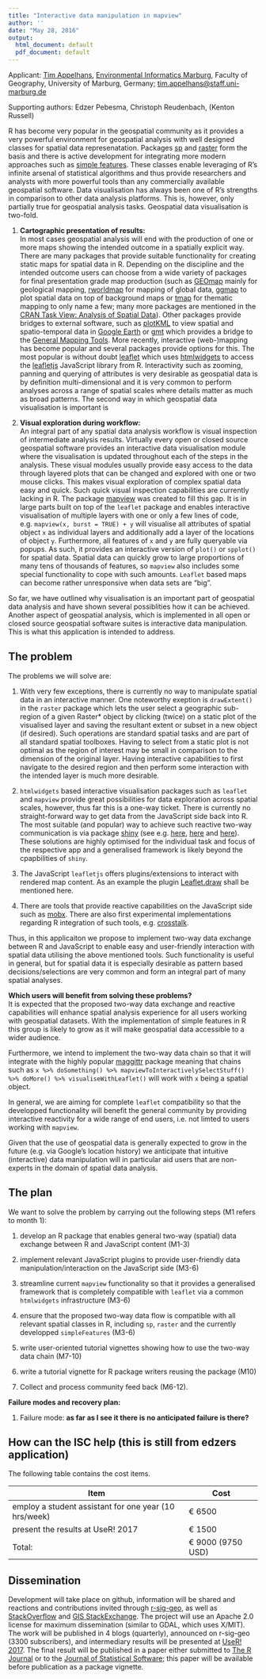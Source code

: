 ```yaml
---
title: "Interactive data manipulation in mapview"
author: ''
date: "May 28, 2016"
output:
  html_document: default
  pdf_document: default
---
```

Applicant: [Tim Appelhans](http://www.uni-marburg.de/fb19/fachgebiete/umweltinformatik/appelhanst/index.html), [Environmental Informatics Marburg](http://www.uni-marburg.de/fb19/fachgebiete/umweltinformatik), Faculty of Geography, University of Marburg, Germany; [tim.appelhans@staff.uni-marburg.de](mailto:tim.appelhans@staff.uni-marburg.de)

Supporting authors: Edzer Pebesma, Christoph Reudenbach, (Kenton Russell)

R has become very popular in the geospatial community as it provides a very powerful environment for geospatial analysis with well designed classes for spatial data represenatation. Packages [sp](https://cran.r-project.org/web/packages/sp/index.html) and [raster](https://cran.r-project.org/web/packages/raster/index.html) form the basis and there is active development for integrating more modern approaches such as [simple features](https://github.com/edzer/sfr). These classes enable leveraging of R's infinite arsenal of statistical algorithms and thus provide researchers and analysts with more powerful tools than any commercially available geospatial software. Data visualisation has always been one of R's strengths in comparison to other data analysis platforms. This is, however, only partially true for geospatial analysis tasks. Geospatial data visualisation is two-fold. 

1. **Cartographic presentation of results:**   
In most cases geospatial analysis will end with the production of one or more maps showing the intended outcome in a spatially explicit way. There are many packages that provide suitable functionality for creating static maps for spatial data in R. Depending on the discipline and the intended outcome users can choose from a wide variety of packages for final presentation grade map production (such as [GEOmap](https://cran.r-project.org/web/packages/GEOmap/index.html) mainly for geological mapping, [rworldmap](https://cran.r-project.org/web/packages/rworldmap/index.html) for mapping of global data, [ggmap](https://cran.r-project.org/web/packages/ggmap/index.html) to plot spatial data on top of background maps or [tmap](https://cran.r-project.org/web/packages/tmap/index.html) for thematic mapping to only name a few; many more packages are mentioned in the [CRAN Task View: Analysis of Spatial Data](https://cran.r-project.org/web/views/Spatial.html)). Other packages provide bridges to external software, such as [plotKML](https://cran.r-project.org/web/packages/plotKML/index.html) to view spatial and spatio-temporal data in [Google Earth](https://www.google.com/earth/) or [gmt](https://cran.r-project.org/web/packages/gmt/index.html) which provides a bridge to the [General Mapping Tools](http://gmt.soest.hawaii.edu/). More recently, interactive (web-)mapping has become popular and several packages provide options for this. The most popular is without doubt [leaflet](https://cran.r-project.org/web/packages/leaflet/index.html) which uses [htmlwidgets](https://cran.r-project.org/web/packages/htmlwidgets/index.html) to access the [leafletjs](http://leafletjs.com/) JavaScript library from R. Interactivity such as zooming, panning and querying of attributes is very desirable as geospatial data is by definition multi-dimensional and it is very common to perform analyses across a range of spatial scales where details matter as much as broad patterns. The second way in which geospatial data visualisation is important is

2. **Visual exploration during workflow:**   
An integral part of any spatial data analysis workflow is visual inspection of intermediate analysis results. Virtually every open or closed source geospatial software provides an interactive data visualisation module where the visualisation is updated throughout each of the steps in the analysis. These visual modules usually provide easy access to the data through layered plots that can be changed and explored with one or two mouse clicks. This makes visual exploration of complex spatial data easy and quick. Such quick visual inspection capabilities are currently lacking in R. The package [mapview](https://cran.r-project.org/web/packages/mapview/index.html) was created to fill this gap. It is in large parts built on top of the `leaflet` package and enables interactive visualisation of multiple layers with one or only a few lines of code, e.g. `mapview(x, burst = TRUE) + y` will visualise all attributes of spatial object `x` as individual layers and additionally add a layer of the locations of object `y`. Furthermore, all features of `x` and `y` are fully queryable via popups. As such, it provides an interactive version of `plot()` or `spplot()` for spatial data. Spatial data can quickly grow to large proportions of many tens of thousands of features, so `mapview` also includes some special functionality to cope with such amounts.  `Leaflet` based maps can become rather unresponsive when data sets are "big".

So far, we have outlined why visualisation is an important part of geospatial data analysis and have shown several possiblities how it can be achieved. Another aspect of geospatial analysis, which is implemented in all open or closed source geospatial software suites is interactive data manipulation. This is what this application is intended to address.

## The problem

The problems we will solve are:

1. With very few exceptions, there is currently no way to manipulate spatial data in an interactive manner. One noteworthy exeption is `drawExtent()` in the `raster` package which lets the user select a geographic sub-region of a given Raster* object by clicking (twice) on a static plot of the visualised layer and saving the resultant extent or subset in a new object (if desired). Such operations are standard spatial tasks and are part of all standard spatial toolboxes. Having to select from a static plot is not optimal as the region of interest may be small in comparison to the dimension of the original layer. Having interactive capabilities to first navigate to the desired region and then perform some interaction with the intended layer is much more desirable. 

2. `htmlwidgets` based interactive visualisation packages such as `leaflet` and `mapview` provide great possibilities for data exploration across spatial scales, however, thus far this is a one-way ticket. There is currently no straight-forward way to get data from the JavaScript side back into R. The most suitable (and popular) way to achieve such reactive two-way communication is via package [shiny](https://cran.r-project.org/web/packages/shiny/index.html) (see e.g. [here](), [here]() and [here]()). These solutions are highly optimised for the individual task and focus of the respective app and a generalised framework is likely beyond the cpapbilities of `shiny`. 

3. The JavaScript `leafletjs` offers plugins/extensions to interact with rendered map content. As an example the plugin [Leaflet.draw](https://github.com/Leaflet/Leaflet.draw) shall be mentioned here. 

4. There are tools that provide reactive capabilities on the JavaScript side such as [mobx](https://github.com/mobxjs/mobx). There are also first experimental implementations regarding R integration of such tools, e.g. [crosstalk](https://github.com/rstudio/crosstalk). 

Thus, in this applicaiton we propose to implement two-way data exchange between R and JavaScript to enable easy and user-friendly interaction with spatial data utilising the above mentioned tools. Such functionality is useful in general, but for spatial data it is especially desirable as pattern based decisions/selections are very common and form an integral part of many spatial analyses. 


**Which users will benefit from solving these problems?**  
It is expected that the proposed two-way data exchange and reactive capabilities will enhance spatial analysis experience for all users working with geospatial datasets. With the implementation of simple features in R this group is likely to grow as it will make geospatial data accessible to a wider audience. 

Furthermore, we intend to implement the two-way data chain so that it will integrate with the highly popular [maggittr](https://cran.r-project.org/web/packages/magrittr/index.html) package meaning that chains such as `x %>% doSomething() %>% mapviewToInteractivelySelectStuff() %>% doMore() %>% visualiseWithLeaflet()` will work with `x` being a spatial object.

In general, we are aiming for complete `leaflet` compatibility so that the developped functionality will benefit the general community by providing interactive reactivity for a wide range of end users, i.e. not limted to users working with `mapview`. 

Given that the use of geospatial data is generally expected to grow in the future (e.g. via Google's location history) we anticipate that intuitive (interactive) data manipulation will in particular aid users that are non-experts in the domain of spatial data analysis. 

## The plan

We want to solve the problem by carrying out the following steps (M1 refers to month 1):

1. develop an R package that enables general two-way (spatial) data exchange between R and JavaScript content (M1-3)

2. implement relevant JavaScript plugins to provide user-friendly data manipulation/interaction on the JavaScript side (M3-6)

3. streamline current `mapview` functionality so that it provides a generalised framework that is completely compatible with `leaflet` via a common `htmlwidgets` infrastructure (M3-6)

4. ensure that the proposed two-way data flow is compatible with all relevant spatial classes in R, including `sp`, `raster` and the currently developped `simpleFeatures` (M3-6)

5. write user-oriented tutorial vignettes showing how to use the two-way data chain (M7-10)

6. write a tutorial vignette for R package writers reusing the package (M10)

7. Collect and process community feed back (M6-12).

**Failure modes and recovery plan:**

1. Failure mode: **as far as I see it there is no anticipated failure is there?**

## How can the ISC help (this is still from edzers application)

The following table contains the cost items.

| Item | Cost |
| ---- | ---- |
| employ a student assistant for one year (10 hrs/week) | &euro; 6500  |
| present the results at UseR! 2017 | &euro; 1500 |
| Total: | &euro; 9000 (9750 USD) |

## Dissemination

Development will take place on github, information will be shared and reactions and contributions invited through [r-sig-geo](https://stat.ethz.ch/mailman/listinfo/r-sig-geo), as well as [StackOverflow](http://stackoverflow.com/) and [GIS StackExchange](http://gis.stackexchange.com/). The project will use an Apache 2.0 license for maximum dissemination (similar to GDAL, which uses X/MIT). The work will be published in 4 blogs (quarterly), announced on r-sig-geo (3300 subscribers), and intermediary results will be presented at [UseR! 2017](http://user2017.org/). The final result will be published in a paper either submitted to [The R Journal](https://journal.r-project.org/) or to the [Journal of Statistical Software](http://www.jstatsoft.org/); this paper will be available before publication as a package vignette.
